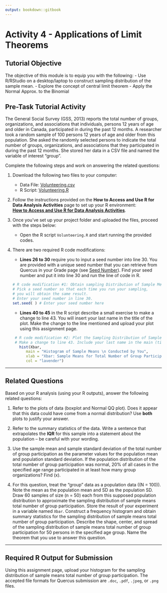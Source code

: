 ```yaml
---
output: bookdown::gitbook
---
```

# Activity 4 - Applications of Limit Theorems

## Tutorial Objective

The objective of this module is to equip you with the following:
- Use R/RStudio on a desktop/laptop to construct sampling distribution of the sample mean. 
- Explore the concept of central limit theorem
- Apply the Normal Approx. to the Binomial

## Pre-Task Tutorial Activity

The General Social Survey (GSS, 2013) reports the total number of groups, organizations, and associations that individuals, persons 12 years of age and older in Canada, participated in during the past 12 months. A researcher took a random sample of 100 persons 12 years of age and older from this population. She asked the randomly selected persons to indicate the total number of groups, organizations, and associations that they participated in during the past 12 months. She stored her data in a CSV file and named the variable of interest “group”.

Complete the following steps and work on answering the related questions:

1. Download the following two files to your computer:
   - Data File: [Volunteering.csv](https://raw.githubusercontent.com/aslemand/Data-Analysis-Activities/main/data/Activity_4/Volunteering.csv)
   - R Script: [Volunteering.R](https://raw.githubusercontent.com/aslemand/Data-Analysis-Activities/main/data/Activity_4/Volunteering.R)

2. Follow the instructions provided on the **How to Access and Use R for Data Analysis Activities** page to set up your R environment:  
   [**How to Access and Use R for Data Analysis Activities**](#how-to-set-up-r-for-data-analysis-activities).

3. Once you’ve set up your project folder and uploaded the files, proceed with the steps below:

   - Open the R script `Volunteering.R` and start running the provided codes.

4. There are two required R code modifications:
   - **Lines 26 to 30** require you to input a seed number into line 30. You are provided with a unique seed number that you can retrieve from Quercus in your Grade page (see [Seed Number](#)). Find your seed number and put it into line 30 and run the line of code in R.
   ```r
   # R code modification #1: Obtain sampling Distribution of Sample Means
   # Pick a seed number so that each time you run your sampling,
   # you will obtain the same result.
   # Enter your seed number in line 30.
   set.seed( ) # Enter your seed number here
   ```
   - **Lines 40 to 45** in the R script describe a small exercise to make a change to line 43. You will insert your last name in the title of the plot. Make the change to the line mentioned and upload your plot using this assignment page.
   ```r
    # R code modification #2: Plot the Sampling Distribution of Sample Means for Total Number of Group Participation
    # Make a change to line 43. Include your last name in the main (title) argument.
      hist(Xbar, 
         main = "Histogram of Sample Means \n Conducted by You", 
         xlab = "Xbar: Sample Means for Total Number of Group Participation", 
         col = "lavender")

   ```

---

## Related Questions

Based on your R analysis (using your R outputs), answer the following related questions:

1. Refer to the plots of data (boxplot and Normal QQ plot). Does it appear that this data could have come from a normal distribution? Use **both** plots to justify your answer.

2. Refer to the summary statistics of the data. Write a sentence that extrapolates the **IQR** for this sample into a statement about the population – be careful with your wording.

3. Use the sample mean and sample standard deviation of the total number of group participation as the parameter values for the population mean and population standard deviation. If the population distribution of the total number of group participation was normal, 20% of all cases in the specified age range participated in at least how many group organizations? Find \(x\).

4. For this question, treat the “group” data as a population data (\(N = 100\)). Note the mean as the population mean and SD as the population SD. Draw 60 samples of size \(n = 50\) each from this supposed population distribution to approximate the sampling distribution of sample means total number of group participation. Store the result of your experiment in a variable named `Xbar`. Construct a frequency histogram and obtain summary statistics for the sampling distribution of sample means total number of group participation. Describe the shape, center, and spread of the sampling distribution of sample means total number of group participation for 50 persons in the specified age group. Name the theorem that you use to answer this question.

---

## Required R Output for Submission

Using this assignment page, upload your histogram for the sampling distribution of sample means total number of group participation. The accepted file formats for Quercus submission are `.doc`, `.pdf`, `.jpeg`, or `.png` files.

